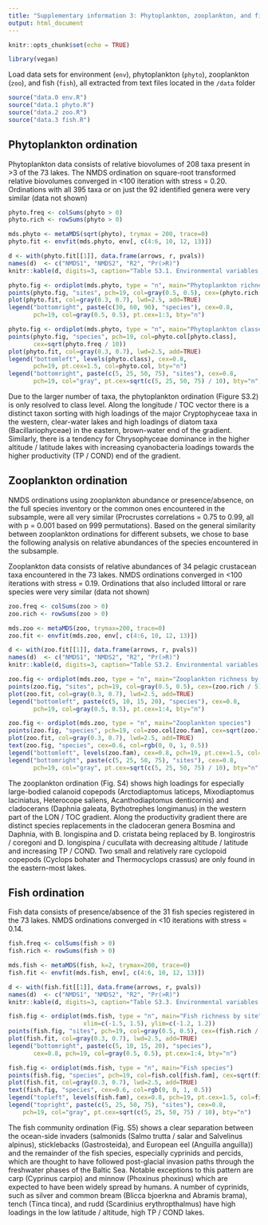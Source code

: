 ```yaml
---
title: "Supplementary information 3: Phytoplankton, zooplankton, and fish ordinations"
output: html_document
---
```


```r
knitr::opts_chunk$set(echo = TRUE)
```

```r
library(vegan)
```

Load data sets for environment (`env`), phytoplankton (`phyto`), zooplankton (`zoo`), and fish (`fish`), all extracted from text files located in the `/data` folder

```r

source("data.0 env.R")
source("data.1 phyto.R")
source("data.2 zoo.R")
source("data.3 fish.R")

```

## Phytoplankton ordination

Phytoplankton data consists of relative biovolumes of 208 taxa present in >3 of the 73 lakes. The NMDS ordination on square-root transformed relative biovolumes converged in <100 iteration with stress = 0.20. Ordinations with all 395 taxa or on just the 92 identified genera were very similar (data not shown)

```r

phyto.freq <- colSums(phyto > 0)
phyto.rich <- rowSums(phyto > 0)

mds.phyto <- metaMDS(sqrt(phyto), trymax = 200, trace=0) 
phyto.fit <- envfit(mds.phyto, env[, c(4:6, 10, 12, 13)])

```

```r

d <- with(phyto.fit[[1]], data.frame(arrows, r, pvals))
names(d)  <- c("NMDS1", "NMDS2", "R2", "Pr(>R)")
knitr::kable(d, digits=3, caption="Table S3.1. Environmental variables fitted to phytoplankton NMDS scores, with p-values based on 999 permutations")

```

```r

phyto.fig <- ordiplot(mds.phyto, type = "n", main="Phytoplankton richness by site")
points(phyto.fig, "sites", pch=19, col=gray(0.5, 0.5), cex=(phyto.rich / 30))
plot(phyto.fit, col=gray(0.3, 0.7), lwd=2.5, add=TRUE)
legend("bottomright", paste(c(30, 60, 90), "species"), cex=0.8, 
       pch=19, col=gray(0.5, 0.5), pt.cex=1:3, bty="n")

```

```r

phyto.fig <- ordiplot(mds.phyto, type = "n", main="Phytoplankton classes")
points(phyto.fig, "species", pch=19, col=phyto.col[phyto.class], 
       cex=sqrt(phyto.freq / 10))
plot(phyto.fit, col=gray(0.3, 0.7), lwd=2.5, add=TRUE)
legend("bottomleft", levels(phyto.class), cex=0.8, 
       pch=19, pt.cex=1.5, col=phyto.col, bty="n")
legend("bottomright", paste(c(5, 25, 50, 75), "sites"), cex=0.8, 
       pch=19, col="gray", pt.cex=sqrt(c(5, 25, 50, 75) / 10), bty="n")

```

Due to the larger number of taxa, the phytoplankton ordination (Figure S3.2) is only resolved to class level. Along the longitude / TOC vector there is a distinct taxon sorting with high loadings of the major Cryptophyceae taxa in the western, clear-water lakes and high loadings of diatom taxa (Bacillariophyceae) in the eastern, brown-water end of the gradient. Similarly, there is a tendency for Chrysophyceae dominance in the higher altitude / latitude lakes with increasing cyanobacteria loadings towards the higher productivity (TP / COND) end of the gradient.

## Zooplankton ordination

NMDS ordinations using zooplankton abundance or presence/absence, on the full species inventory or the common ones encountered in the subsample, were all very similar (Procrustes correlations = 0.75 to 0.99, all with p = 0.001 based on 999 permutations). Based on the general similarity between zooplankton ordinations for different subsets, we chose to base the following analysis on relative abundances of the species encountered in the subsample.

Zooplankton data consists of relative abundances of 34 pelagic crustacean taxa encountered in the 73 lakes. NMDS ordinations converged in <100 iterations with stress = 0.19. Ordinations that also included littoral or rare species were very similar (data not shown)

```r

zoo.freq <- colSums(zoo > 0)
zoo.rich <- rowSums(zoo > 0)

mds.zoo <- metaMDS(zoo, trymax=200, trace=0)
zoo.fit <- envfit(mds.zoo, env[, c(4:6, 10, 12, 13)])

```

```r

d <- with(zoo.fit[[1]], data.frame(arrows, r, pvals))
names(d)  <- c("NMDS1", "NMDS2", "R2", "Pr(>R)")
knitr::kable(d, digits=3, caption="Table S3.2. Environmental variables fitted to zooplankton NMDS scores, with p-values based on 999 permutations")

```

```r

zoo.fig <- ordiplot(mds.zoo, type = "n", main="Zooplankton richness by site")
points(zoo.fig, "sites", pch=19, col=gray(0.5, 0.5), cex=(zoo.rich / 5))
plot(zoo.fit, col=gray(0.3, 0.7), lwd=2.5, add=TRUE)
legend("bottomleft", paste(c(5, 10, 15, 20), "species"), cex=0.8, 
       pch=19, col=gray(0.5, 0.5), pt.cex=1:4, bty="n")

```

```r

zoo.fig <- ordiplot(mds.zoo, type = "n", main="Zooplankton species")
points(zoo.fig, "species", pch=19, col=zoo.col[zoo.fam], cex=sqrt(zoo.freq / 10))
plot(zoo.fit, col=gray(0.3, 0.7), lwd=2.5, add=TRUE)
text(zoo.fig, "species", cex=0.6, col=rgb(0, 0, 1, 0.5))
legend("bottomleft", levels(zoo.fam), cex=0.8, pch=19, pt.cex=1.5, col=zoo.col, bty="n")
legend("bottomright", paste(c(5, 25, 50, 75), "sites"), cex=0.8, 
       pch=19, col="gray", pt.cex=sqrt(c(5, 25, 50, 75) / 10), bty="n")

```

The zooplankton ordination (Fig. S4) shows high loadings for especially large-bodied calanoid copepods (Arctodiaptomus laticeps, Mixodiaptomus laciniatus, Heterocope saliens, Acanthodiaptomus denticornis) and cladocerans (Daphnia galeata, Bythotrephes longimanus) in the western part of the LON / TOC gradient. Along the productivity gradient there are distinct species replacements in the cladoceran genera Bosmina and Daphnia, with B. longispina and D. cristata being replaced by B. longirostris / coregoni and D. longispina / cucullata with decreasing altitude / latitude and increasing TP / COND. Two small and relatively rare cyclopoid copepods (Cyclops bohater and Thermocyclops crassus) are only found in the eastern-most lakes. 

## Fish ordination

Fish data consists of presence/absence of the 31 fish species registered in the 73 lakes. NMDS ordinations converged in <10 iterations with stress = 0.14. 

```r

fish.freq <- colSums(fish > 0)
fish.rich <- rowSums(fish > 0)

mds.fish <- metaMDS(fish, k=2, trymax=200, trace=0)
fish.fit <- envfit(mds.fish, env[, c(4:6, 10, 12, 13)])

```

```r

d <- with(fish.fit[[1]], data.frame(arrows, r, pvals))
names(d)  <- c("NMDS1", "NMDS2", "R2", "Pr(>R)")
knitr::kable(d, digits=3, caption="Table S3.3. Environmental variables fitted to fish NMDS scores, with p-values based on 999 permutations")

```

```r

fish.fig <- ordiplot(mds.fish, type = "n", main="Fish richness by site", 
                     xlim=c(-1.5, 1.5), ylim=c(-1.2, 1.2))
points(fish.fig, "sites", pch=19, col=gray(0.5, 0.5), cex=(fish.rich / 5))
plot(fish.fit, col=gray(0.3, 0.7), lwd=2.5, add=TRUE)
legend("bottomright", paste(c(5, 10, 15, 20), "species"), 
       cex=0.8, pch=19, col=gray(0.5, 0.5), pt.cex=1:4, bty="n")

```

```r

fish.fig <- ordiplot(mds.fish, type = "n", main="Fish species")
points(fish.fig, "species", pch=19, col=fish.col[fish.fam], cex=sqrt(fish.freq / 10))
plot(fish.fit, col=gray(0.3, 0.7), lwd=2.5, add=TRUE)
text(fish.fig, "species", cex=0.6, col=rgb(0, 0, 1, 0.5))
legend("topleft", levels(fish.fam), cex=0.8, pch=19, pt.cex=1.5, col=fish.col, bty="n")
legend("topright", paste(c(5, 25, 50, 75), "sites"), cex=0.8, 
	pch=19, col="gray", pt.cex=sqrt(c(5, 25, 50, 75) / 10), bty="n")

```

The fish community ordination (Fig. S5) shows a clear separation between the ocean-side invaders (salmonids (Salmo trutta / salar and Salvelinus alpinus), sticklebacks (Gastrosteida), and European eel (Anguilla anguilla)) and the remainder of the fish species, especially cyprinids and percids, which are thought to have followed post-glacial invasion paths through the freshwater phases of the Baltic Sea. Notable exceptions to this pattern are carp (Cyprinus carpio) and minnow (Phoxinus phoxinus) which are expected to have been widely spread by humans. A number of cyprinids, such as silver and common bream (Blicca bjoerkna and Abramis brama), tench (Tinca tinca), and rudd (Scardinius erythropthalmus) have high loadings in the low latitude / altitude, high TP / COND lakes.
